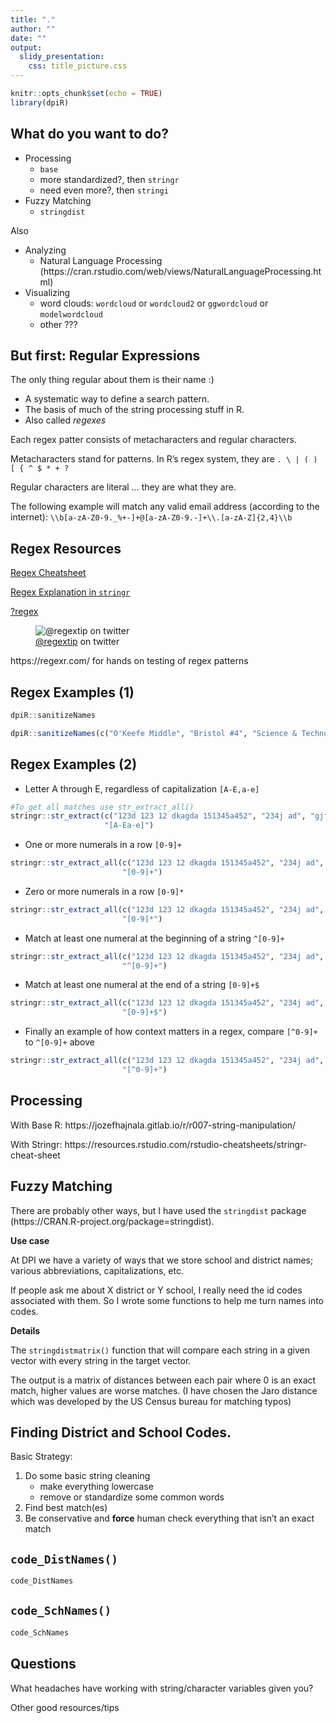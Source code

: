 ```yaml
---
title: "."
author: ""
date: ""
output: 
  slidy_presentation:
    css: title_picture.css
---
```


```r
knitr::opts_chunk$set(echo = TRUE)
library(dpiR)
```

## What do you want to do?

- Processing
  - `base`
  - more standardized?, then `stringr`
  - need even more?, then `stringi`
- Fuzzy Matching
  - `stringdist`
  
Also  
  
- Analyzing
  - Natural Language Processing (https://cran.rstudio.com/web/views/NaturalLanguageProcessing.html)
- Visualizing
  - word clouds: `wordcloud` or `wordcloud2` or `ggwordcloud` or `modelwordcloud`
  - other ???

## But first: Regular Expressions

The only thing regular about them is their name :)

- A systematic way to define a search pattern.
- The basis of much of the string processing stuff in R.
- Also called *regexes*

Each regex patter consists of metacharacters and regular characters.

Metacharacters stand for patterns.  In R's regex system, they are `. \ | ( ) [ { ^ $ * + ?`

Regular characters are literal ... they are what they are.

The following example will match any valid email address (according to the internet):
`\\b[a-zA-Z0-9._%+-]+@[a-zA-Z0-9.-]+\\.[a-zA-Z]{2,4}\\b` 


## Regex Resources

[Regex Cheatsheet](https://www.rstudio.com/wp-content/uploads/2016/09/RegExCheatsheet.pdf)

[Regex Explanation in `stringr`](https://stringr.tidyverse.org/articles/regular-expressions.html)

[?regex](https://www.rdocumentation.org/packages/base/versions/3.5.2/topics/regex)

![<a href="https://twitter.com/RegexTip">@regextip</a> on twitter](regextip.png)

https://regexr.com/ for hands on testing of regex patterns

## Regex Examples (1)

```r
dpiR::sanitizeNames
```

```r
dpiR::sanitizeNames(c("O'Keefe Middle", "Bristol #4", "Science & Technology"))
```

## Regex Examples (2)

- Letter A through E, regardless of capitalization `[A-E,a-e]`
```r
#To get all matches use str_extract_all()
stringr::str_extract(c("123d 123 12 dkagda 151345a452", "234j ad", "gjf"), 
                     "[A-Ea-e]")
```

- One or more numerals in a row `[0-9]+`
```r
stringr::str_extract_all(c("123d 123 12 dkagda 151345a452", "234j ad", "gjf"), 
                         "[0-9]+")
```

- Zero or more numerals in a row `[0-9]*`
```r
stringr::str_extract_all(c("123d 123 12 dkagda 151345a452", "234j ad", "gjf"), 
                         "[0-9]*")
```


- Match at least one numeral at the beginning of a string `^[0-9]+`
```r
stringr::str_extract_all(c("123d 123 12 dkagda 151345a452", "234j ad", "gjf"), 
                         "^[0-9]+")
```

- Match at least one numeral at the end of a string `[0-9]+$`
```r
stringr::str_extract_all(c("123d 123 12 dkagda 151345a452", "234j ad", "gjf"), 
                         "[0-9]+$")
```

- Finally an example of how context matters in a regex, compare `[^0-9]+` to 
`^[0-9]+` above
```r
stringr::str_extract_all(c("123d 123 12 dkagda 151345a452", "234j ad", "gjf"), 
                         "[^0-9]+")

```


## Processing

With Base R: 
https://jozefhajnala.gitlab.io/r/r007-string-manipulation/

With Stringr:
https://resources.rstudio.com/rstudio-cheatsheets/stringr-cheat-sheet

## Fuzzy Matching

There are probably other ways, but I have used the `stringdist` package 
(https://CRAN.R-project.org/package=stringdist).

**Use case**

At DPI we have a variety of ways that we store school and district names; 
various abbreviations, capitalizations, etc.

If people ask me about X district or Y school, I really need the id codes 
associated with them.  So I wrote some functions to help me turn names into
codes.

**Details**

The `stringdistmatrix()` function that will compare each string in a given 
vector with every string in the target vector.

The output is a matrix of distances between each pair where 0 is an exact 
match, higher values are worse matches. (I have chosen the Jaro distance 
which was developed by the US Census bureau for matching typos)  

## Finding District and School Codes.

Basic Strategy:

1. Do some basic string cleaning
    - make everything lowercase
    - remove or standardize some common words 
2. Find best match(es)
3. Be conservative and **force** human check everything that isn't an 
   exact match

## `code_DistNames()`  
```r
code_DistNames
```

## `code_SchNames()`
```r
code_SchNames
```

## Questions

What headaches have working with string/character variables given you?

Other good resources/tips
